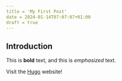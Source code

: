 ```yaml
---
title = 'My First Post'
date = 2024-01-14T07:07:07+01:00
draft = true
---
```


## Introduction

This is **bold** text, and this is *emphasized* text.

Visit the [Hugo](https://gohugo.io) website!